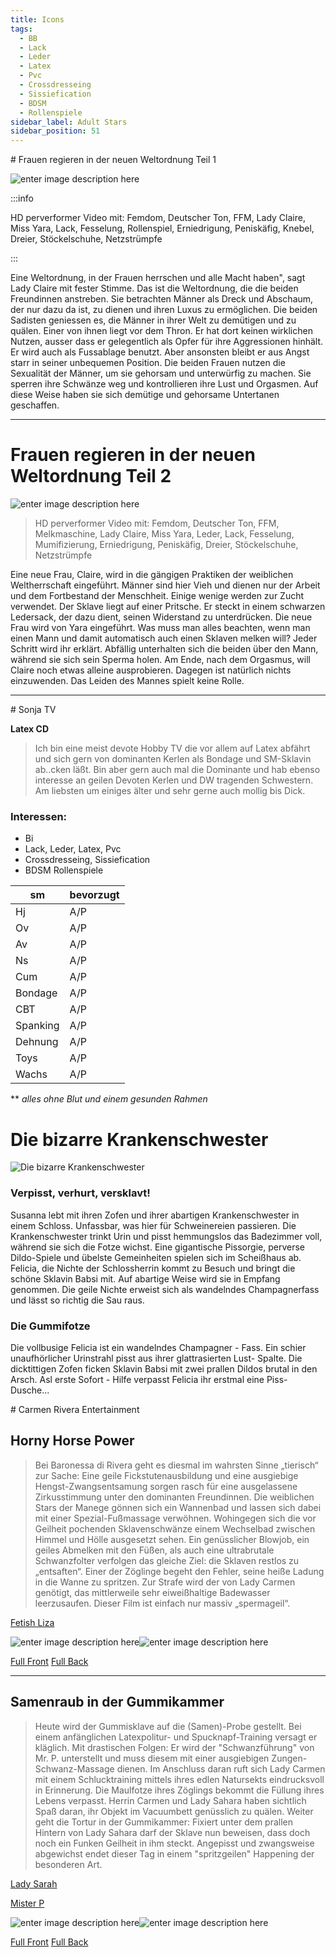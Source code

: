 ```yaml
---
title: Icons
tags:
  - BB
  - Lack
  - Leder
  - Latex
  - Pvc
  - Crossdresseing
  - Sissiefication
  - BDSM
  - Rollenspiele
sidebar_label: Adult Stars
sidebar_position: 51
---
```



<Tabs>
 <TabItem value="pre" label="Preview" default>
# Frauen regieren in der neuen Weltordnung Teil 1 

![enter image description here](https://cdn.perverformer.com/streaming/ca7378892ee2154f98beff4f79c8d597/poster576x324.webp) 



:::info

HD perverformer Video mit: Femdom, Deutscher Ton, FFM, Lady Claire, Miss Yara, Lack, Fesselung, Rollenspiel, Erniedrigung, Peniskäfig, Knebel, Dreier, Stöckelschuhe, Netzstrümpfe

:::

Eine Weltordnung, in der Frauen herrschen und alle Macht haben", sagt Lady Claire mit fester Stimme. Das ist die Weltordnung, die die beiden Freundinnen anstreben. Sie betrachten Männer als Dreck und Abschaum, der nur dazu da ist, zu dienen und ihren Luxus zu ermöglichen. Die beiden Sadisten geniessen es, die Männer in ihrer Welt zu demütigen und zu quälen. Einer von ihnen liegt vor dem Thron. Er hat dort keinen wirklichen Nutzen, ausser dass er gelegentlich als Opfer für ihre Aggressionen hinhält. Er wird auch als Fussablage benutzt. Aber ansonsten bleibt er aus Angst starr in seiner unbequemen Position. Die beiden Frauen nutzen die Sexualität der Männer, um sie gehorsam und unterwürfig zu machen. Sie sperren ihre Schwänze weg und kontrollieren ihre Lust und Orgasmen. Auf diese Weise haben sie sich demütige und gehorsame Untertanen geschaffen. 


---



 # Frauen regieren in der neuen Weltordnung Teil 2

 ![enter image description here](https://cdn.perverformer.com/streaming/be3b054d43f5c730e9c7fc2336b83d3e/poster576x324.webp)

 > HD perverformer Video mit: Femdom, Deutscher Ton, FFM, Melkmaschine, Lady Claire, Miss Yara, Leder, Lack, Fesselung, Mumifizierung, Erniedrigung, Peniskäfig, Dreier, Stöckelschuhe, Netzstrümpfe
 
 Eine neue Frau, Claire, wird in die gängigen Praktiken der weiblichen Weltherrschaft eingeführt. Männer sind hier Vieh und dienen nur der Arbeit und dem Fortbestand der Menschheit. Einige wenige werden zur Zucht verwendet. Der Sklave liegt auf einer Pritsche. Er steckt in einem schwarzen Ledersack, der dazu dient, seinen Widerstand zu unterdrücken. Die neue Frau wird von Yara eingeführt. Was muss man alles beachten, wenn man einen Mann und damit automatisch auch einen Sklaven melken will? Jeder Schritt wird ihr erklärt. Abfällig unterhalten sich die beiden über den Mann, während sie sich sein Sperma holen. Am Ende, nach dem Orgasmus, will Claire noch etwas alleine ausprobieren. Dagegen ist natürlich nichts einzuwenden. Das Leiden des Mannes spielt keine Rolle. 

---

  </TabItem>
  <TabItem value="apple" label="Sonja" default>
# Sonja TV


**Latex CD**

> Ich bin eine meist devote Hobby TV die vor allem auf Latex abfährt und sich gern von dominanten Kerlen als Bondage und SM-Sklavin ab..cken läßt. Bin aber gern auch mal die Dominante und hab ebenso interesse an geilen Devoten Kerlen und DW tragenden Schwestern. Am liebsten um einiges älter und sehr gerne auch mollig bis Dick.


### Interessen:

* Bi
* Lack, Leder, Latex, Pvc
* Crossdresseing, Sissiefication
* BDSM Rollenspiele 


| sm     | bevorzugt     |
|----------|---------------|
| Hj       | A/P |
| Ov       | A/P |
| Av       | A/P       |
| Ns       | A/P       |
| Cum      | A/P        |
| Bondage  | A/P       |
| CBT      | A/P        |
| Spanking | A/P      |
| Dehnung  | A/P        |
| Toys     | A/P       |
| Wachs    | A/P       |

** *alles ohne Blut und einem gesunden Rahmen*

  </TabItem>
  <TabItem value="orange" label="Susanna">

# Die bizarre Krankenschwester

![Die bizarre Krankenschwester](https://media.themoviedb.org/t/p/w300_and_h450_bestv2/9avLz6rZpyydZhpSqFsLGQkDXYA.jpg)



### Verpisst, verhurt, versklavt!

Susanna lebt mit ihren Zofen und ihrer abartigen Krankenschwester in einem Schloss. Unfassbar, was hier für Schweinereien passieren. Die Krankenschwester trinkt Urin und pisst hemmungslos das Badezimmer voll, während sie sich die Fotze wichst. Eine gigantische Pissorgie, perverse Dildo-Spiele und übelste Gemeinheiten spielen sich im Scheißhaus ab. Felicia, die Nichte der Schlossherrin kommt zu Besuch und bringt die schöne Sklavin Babsi mit. Auf abartige Weise wird sie in Empfang genommen. Die geile Nichte erweist sich als wandelndes Champagnerfass und lässt so richtig die Sau raus.

### Die Gummifotze

Die vollbusige Felicia ist ein wandelndes Champagner - Fass. Ein schier unaufhörlicher Urinstrahl pisst aus ihrer glattrasierten Lust- Spalte. Die dicktittigen Zofen ficken Sklavin Babsi mit zwei prallen Dildos brutal in den Arsch. Asl erste Sofort - Hilfe verpasst Felicia ihr erstmal eine Piss- Dusche...

  </TabItem>
  <TabItem value="banana" label="Carmen">
# Carmen Rivera Entertainment

## Horny Horse Power

> Bei Baronessa di Rivera geht es diesmal im wahrsten Sinne „tierisch“ zur Sache: Eine geile Fickstutenausbildung und eine ausgiebige Hengst-Zwangsentsamung sorgen rasch für eine ausgelassene Zirkusstimmung unter den dominanten Freundinnen. Die weiblichen Stars der Manege gönnen sich ein Wannenbad und lassen sich dabei mit einer Spezial-Fußmassage verwöhnen. Wohingegen sich die vor Geilheit pochenden Sklavenschwänze einem Wechselbad zwischen Himmel und Hölle ausgesetzt sehen. Ein genüsslicher Blowjob, ein geiles Abmelken mit den Füßen, als auch eine ultrabrutale Schwanzfolter verfolgen das gleiche Ziel: die Sklaven restlos zu „entsaften“. Einer der Zöglinge begeht den Fehler, seine heiße Ladung in die Wanne zu spritzen. Zur Strafe wird der von Lady Carmen genötigt, das mittlerweile sehr eiweißhaltige Badewasser leerzusaufen. Dieser Film ist einfach nur massiv „spermageil“.


[Fetish Liza](http://www.carmenrivera.com/starlist/fetishliza.htm)

![enter image description here](http://www.carmenrivera.com/shop09/images/product_images/info_images/dvd136v.jpg)![enter image description here](http://www.carmenrivera.com/shop09/images/product_images/info_images/dvd136r.jpg)

[Full Front](http://www.carmenrivera.com/shop09/images/product_images/popup_images/dvd136v.jpg)
[Full Back](http://www.carmenrivera.com/shop09/images/product_images/popup_images/dvd136r.jpg)


----

## Samenraub in der Gummikammer

> Heute wird der Gummisklave auf die (Samen)-Probe gestellt. Bei einem anfänglichen Latexpolitur- und Spucknapf-Training versagt er kläglich. Mit drastischen Folgen: Er wird der "Schwanzführung" von Mr. P. unterstellt und muss diesem mit einer ausgiebigen Zungen-Schwanz-Massage dienen. Im Anschluss daran ruft sich Lady Carmen mit einem Schlucktraining mittels ihres edlen Natursekts eindrucksvoll in Erinnerung. Die Maulfotze ihres Zöglings bekommt die Füllung ihres Lebens verpasst. Herrin Carmen und Lady Sahara haben sichtlich Spaß daran, ihr Objekt im Vacuumbett genüsslich zu quälen. Weiter geht die Tortur in der Gummikammer: Fixiert unter dem prallen Hintern von Lady Sahara darf der Sklave nun beweisen, dass doch noch ein Funken Geilheit in ihm steckt. Angepisst und zwangsweise abgewichst endet dieser Tag in einem "spritzgeilen" Happening der besonderen Art.



[Lady Sarah](http://www.carmenrivera.com/starlist/lady%20sahara.htm)

[Mister P](http://www.carmenrivera.com/starlist/mister%20p.htm)

![enter image description here](http://www.carmenrivera.com/shop09/images/product_images/info_images/olg95018v.jpg)![enter image description here](http://www.carmenrivera.com/shop09/images/product_images/info_images/olg95018r.jpg)

[Full Front](http://www.carmenrivera.com/shop09/images/product_images/popup_images/olg95018v.jpg)
[Full Back](http://www.carmenrivera.com/shop09/images/product_images/popup_images/olg95018r.jpg)

  </TabItem>
</Tabs>
